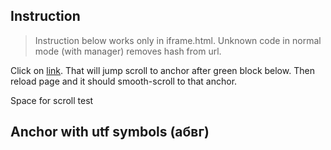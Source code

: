 
<Meta title="UtfSymbolsScroll" />

## Instruction

> Instruction below works only in iframe.html. Unknown code in normal mode (with manager) removes hash from url.

Click on [link](#anchor-with-utf-symbols-абвг). That will jump scroll to anchor after green block below. Then reload page and 
it should smooth-scroll to that anchor. 

<div style={{ height: "1500px", background: "green", color: "white" }}>Space for scroll test</div>

## Anchor with utf symbols (абвг)